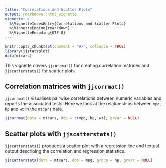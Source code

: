 ```yaml
---
title: "Correlations and Scatter Plots"
output: rmarkdown::html_vignette
vignette: >
  %\VignetteIndexEntry{Correlations and Scatter Plots}
  %\VignetteEngine{rmarkdown}
  %\VignetteEncoding{UTF-8}
---
```


```r
knitr::opts_chunk$set(comment = "#>", collapse = TRUE)
library(jjstatsplot)
data(mtcars)
```

This vignette covers `jjcorrmat()` for creating correlation matrices and
`jjscatterstats()` for scatter plots.

## Correlation matrices with `jjcorrmat()`

`jjcorrmat()` visualises pairwise correlations between numeric variables
and reports the associated tests. Here we look at the relationships
between `mpg`, `hp` and `wt` in the `mtcars` data.

```r
jjcorrmat(data = mtcars, dep = c(mpg, hp, wt), grvar = NULL)
```

## Scatter plots with `jjscatterstats()`

`jjscatterstats()` produces a scatter plot with a regression line and
textual output describing the correlation and regression statistics.

```r
jjscatterstats(data = mtcars, dep = mpg, group = hp, grvar = NULL)
```


